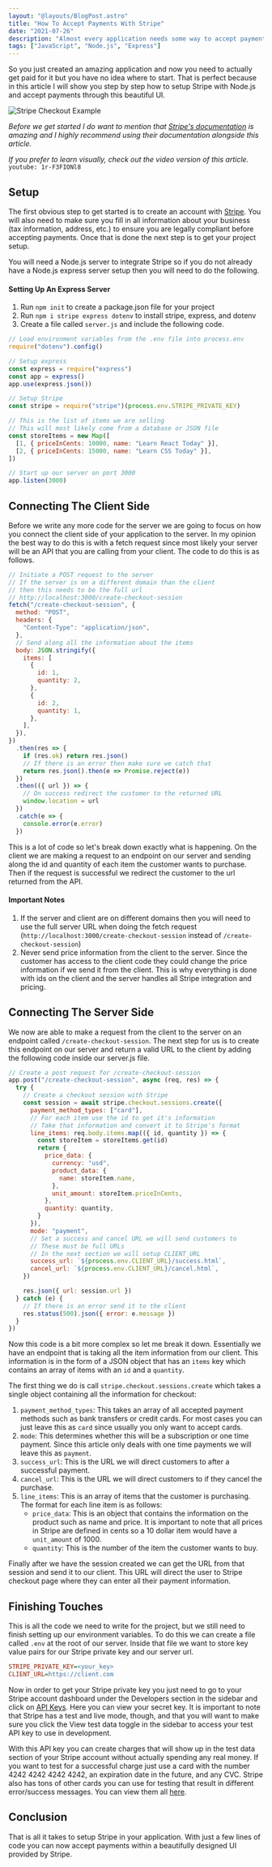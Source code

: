 ```yaml
---
layout: "@layouts/BlogPost.astro"
title: "How To Accept Payments With Stripe"
date: "2021-07-26"
description: "Almost every application needs some way to accept payments so in this article I will show you how to easily configure Stripe in just a few lines of code."
tags: ["JavaScript", "Node.js", "Express"]
---
```


So you just created an amazing application and now you need to actually get paid for it but you have no idea where to start. That is perfect because in this article I will show you step by step how to setup Stripe with Node.js and accept payments through this beautiful UI.

![Stripe Checkout Example](/articleAssets/2021-07/stripe-checkout/stripe-checkout.jpg)

_Before we get started I do want to mention that [Stripe's documentation](https://stripe.com/docs/payments/accept-a-payment?platform=web&ui=checkout) is amazing and I highly recommend using their documentation alongside this article._

_If you prefer to learn visually, check out the video version of this article._
`youtube: 1r-F3FIONl8`

## Setup

The first obvious step to get started is to create an account with [Stripe](https://stripe.com). You will also need to make sure you fill in all information about your business (tax information, address, etc.) to ensure you are legally compliant before accepting payments. Once that is done the next step is to get your project setup.

You will need a Node.js server to integrate Stripe so if you do not already have a Node.js express server setup then you will need to do the following.

#### Setting Up An Express Server

1. Run `npm init` to create a package.json file for your project
2. Run `npm i stripe express dotenv` to install stripe, express, and dotenv
3. Create a file called `server.js` and include the following code.

```js
// Load environment variables from the .env file into process.env
require("dotenv").config()

// Setup express
const express = require("express")
const app = express()
app.use(express.json())

// Setup Stripe
const stripe = require("stripe")(process.env.STRIPE_PRIVATE_KEY)

// This is the list of items we are selling
// This will most likely come from a database or JSON file
const storeItems = new Map([
  [1, { priceInCents: 10000, name: "Learn React Today" }],
  [2, { priceInCents: 15000, name: "Learn CSS Today" }],
])

// Start up our server on port 3000
app.listen(3000)
```

## Connecting The Client Side

Before we write any more code for the server we are going to focus on how you connect the client side of your application to the server. In my opinion the best way to do this is with a fetch request since most likely your server will be an API that you are calling from your client. The code to do this is as follows.

```js
// Initiate a POST request to the server
// If the server is on a different domain than the client
// then this needs to be the full url
// http://localhost:3000/create-checkout-session
fetch("/create-checkout-session", {
  method: "POST",
  headers: {
    "Content-Type": "application/json",
  },
  // Send along all the information about the items
  body: JSON.stringify({
    items: [
      {
        id: 1,
        quantity: 2,
      },
      {
        id: 2,
        quantity: 1,
      },
    ],
  }),
})
  .then(res => {
    if (res.ok) return res.json()
    // If there is an error then make sure we catch that
    return res.json().then(e => Promise.reject(e))
  })
  .then(({ url }) => {
    // On success redirect the customer to the returned URL
    window.location = url
  })
  .catch(e => {
    console.error(e.error)
  })
```

This is a lot of code so let's break down exactly what is happening. On the client we are making a request to an endpoint on our server and sending along the id and quantity of each item the customer wants to purchase. Then if the request is successful we redirect the customer to the url returned from the API.

#### Important Notes

1. If the server and client are on different domains then you will need to use the full server URL when doing the fetch request (`http://localhost:3000/create-checkout-session` instead of `/create-checkout-session`)
2. Never send price information from the client to the server. Since the customer has access to the client code they could change the price information if we send it from the client. This is why everything is done with ids on the client and the server handles all Stripe integration and pricing.

## Connecting The Server Side

We now are able to make a request from the client to the server on an endpoint called `/create-checkout-session`. The next step for us is to create this endpoint on our server and return a valid URL to the client by adding the following code inside our server.js file.

```js
// Create a post request for /create-checkout-session
app.post("/create-checkout-session", async (req, res) => {
  try {
    // Create a checkout session with Stripe
    const session = await stripe.checkout.sessions.create({
      payment_method_types: ["card"],
      // For each item use the id to get it's information
      // Take that information and convert it to Stripe's format
      line_items: req.body.items.map(({ id, quantity }) => {
        const storeItem = storeItems.get(id)
        return {
          price_data: {
            currency: "usd",
            product_data: {
              name: storeItem.name,
            },
            unit_amount: storeItem.priceInCents,
          },
          quantity: quantity,
        }
      }),
      mode: "payment",
      // Set a success and cancel URL we will send customers to
      // These must be full URLs
      // In the next section we will setup CLIENT_URL
      success_url: `${process.env.CLIENT_URL}/success.html`,
      cancel_url: `${process.env.CLIENT_URL}/cancel.html`,
    })

    res.json({ url: session.url })
  } catch (e) {
    // If there is an error send it to the client
    res.status(500).json({ error: e.message })
  }
})
```

Now this code is a bit more complex so let me break it down. Essentially we have an endpoint that is taking all the item information from our client. This information is in the form of a JSON object that has an `items` key which contains an array of items with an `id` and a `quantity`.

The first thing we do is call `stripe.checkout.sessions.create` which takes a single object containing all the information for checkout:

1. `payment_method_types`: This takes an array of all accepted payment methods such as bank transfers or credit cards. For most cases you can just leave this as `card` since usually you only want to accept cards.
2. `mode`: This determines whether this will be a subscription or one time payment. Since this article only deals with one time payments we will leave this as `payment`.
3. `success_url`: This is the URL we will direct customers to after a successful payment.
4. `cancel_url`: This is the URL we will direct customers to if they cancel the purchase.
5. `line_items`: This is an array of items that the customer is purchasing. The format for each line item is as follows:
   - `price_data`: This is an object that contains the information on the product such as name and price. It is important to note that all prices in Stripe are defined in cents so a 10 dollar item would have a `unit_amount` of 1000.
   - `quantity`: This is the number of the item the customer wants to buy.

Finally after we have the session created we can get the URL from that session and send it to our client. This URL will direct the user to Stripe checkout page where they can enter all their payment information.

## Finishing Touches

This is all the code we need to write for the project, but we still need to finish setting up our environment variables. To do this we can create a file called `.env` at the root of our server. Inside that file we want to store key value pairs for our Stripe private key and our server url.

```ini
STRIPE_PRIVATE_KEY=<your_key>
CLIENT_URL=https://client.com
```

Now in order to get your Stripe private key you just need to go to your Stripe account dashboard under the Developers section in the sidebar and click on [API Keys](https://dashboard.stripe.com/apikeys). Here you can view your secret key. It is important to note that Stripe has a test and live mode, though, and that you will want to make sure you click the View test data toggle in the sidebar to access your test API key to use in development.

With this API key you can create charges that will show up in the test data section of your Stripe account without actually spending any real money. If you want to test for a successful charge just use a card with the number 4242&nbsp;4242&nbsp;4242&nbsp;4242, an expiration date in the future, and any CVC. Stripe also has tons of other cards you can use for testing that result in different error/success messages. You can view them all [here](https://stripe.com/docs/testing#cards).

## Conclusion

That is all it takes to setup Stripe in your application. With just a few lines of code you can now accept payments within a beautifully designed UI provided by Stripe.
